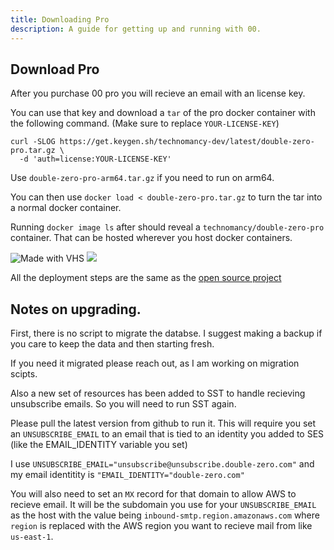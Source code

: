 ```yaml
---
title: Downloading Pro
description: A guide for getting up and running with 00.
---
```


## Download Pro

After you purchase 00 pro you will recieve an email with an license key.

You can use that key and download a `tar` of the pro docker container with the following command. (Make sure to replace `YOUR-LICENSE-KEY`)

```
curl -SLOG https://get.keygen.sh/technomancy-dev/latest/double-zero-pro.tar.gz \
  -d 'auth=license:YOUR-LICENSE-KEY'
```

Use `double-zero-pro-arm64.tar.gz` if you need to run on arm64.

You can then use `docker load < double-zero-pro.tar.gz` to turn the tar into a normal docker container.

Running `docker image ls` after should reveal a `technomancy/double-zero-pro` container. That can be hosted wherever you host docker containers.


<div style={{ position: "relative", marginTop: "15px" }}>
<img src="https://vhs.charm.sh/vhs-581O6CT98hYiq7kiSsRlZn.gif" alt="Made with VHS"/>
<a alt="Gif of the above instructions being typed into terminal." href="https://vhs.charm.sh">
  <img style={{ position: "absolute", top: "-25px", right: "-50px" }} src="https://stuff.charm.sh/vhs/badge.svg"/>
</a>
</div>

All the deployment steps are the same as the [open source project](https://github.com/technomancy-dev/00)

## Notes on upgrading.

First, there is no script to migrate the databse. I suggest making a backup if you care to keep the data and then starting fresh.

If you need it migrated please reach out, as I am working on migration scipts.

Also a new set of resources has been added to SST to handle recieving unsubscribe emails. So you will need to run SST again.

Please pull the latest version from github to run it. This will require you set an `UNSUBSCRIBE_EMAIL` to an email that is tied to an identity you added to SES (like the EMAIL_IDENTITY variable you set)

I use `UNSUBSCRIBE_EMAIL="unsubscribe@unsubscribe.double-zero.com"` and my email identitity is `"EMAIL_IDENTITY="double-zero.com"`

You will also need to set an `MX` record for that domain to allow AWS to recieve email. It will be the subdomain you use for your `UNSUBSCRIBE_EMAIL` as the host with the value being `inbound-smtp.region.amazonaws.com` where `region` is replaced with the AWS region you want to recieve mail from like `us-east-1`.
